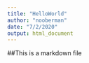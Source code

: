 ```yaml
---
title: "HelloWorld"
author: "nooberman"
date: "7/2/2020"
output: html_document
---
```

##This is a markdown file
